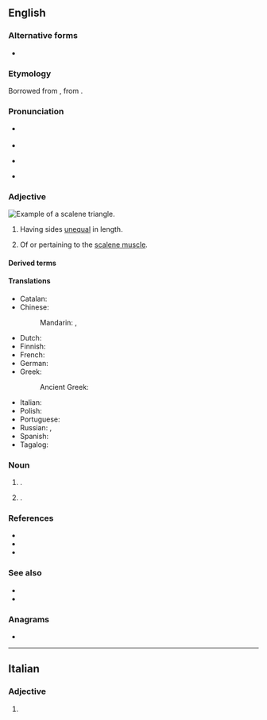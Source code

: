 {{also|scalène}}
==English==
{{wp}}

===Alternative forms===
* {{alter|en|scalenus}} {{q|noun}}

===Etymology===
Borrowed from {{bor|en|LL.|scalēnus||of unequal sides}}, from {{bor|en|grc|σκᾰληνός|gloss=uneven, unequal}}.

===Pronunciation===
* {{a|RP}} {{IPA|en|/ˈskeɪ.liːn/}}
* {{audio|en|LL-Q1860 (eng)-Vealhurl-scalene.wav|Audio (RP)}}
* {{a|GA}} {{IPA|en|/ˈskeɪˌlin/|/skeɪˈlin/}}
* {{rhymes|en|iːn}}

===Adjective===
[[Image:Triangle.Scalene.svg|thumb|right|Example of a scalene triangle.]]
{{en-adj|-}}

# {{lb|en|trigonometry}} Having sides [[unequal]] in length.
#: {{ux|en|'''scalene''' triangle}}
# {{lb|en|anatomy}} Of or pertaining to the [[scalene muscle]].

====Derived terms====
{{col2|en
|interscalene
|intrascalene
|scalene muscle
|scalene triangle
|scaleno-}}

====Translations====
{{trans-top|having sides unequal in length}}
* Catalan: {{t|ca|escalè}}
* Chinese:
*: Mandarin: {{t|cmn|不等邊的}}, {{t|cmn|不等边的|tr=bùděngbiānde}}
* Dutch: {{t|nl|ongelijkzijdig}}
* Finnish: {{t|fi|erisivuinen}}
* French: {{t+|fr|scalène}}
* German: {{t|de|ungleichseitig}}
* Greek: {{t+|el|σκαληνός}}
*: Ancient Greek: {{t|grc|σκαληνός}}
{{trans-mid}}
* Italian: {{t+|it|scaleno}}
* Polish: {{t|pl|różnoboczny|m}}
* Portuguese: {{t|pt|escaleno|m}}
* Russian: {{t+|ru|неравносторо́нний|m}}, {{t+|ru|разносторо́нний|m}}
* Spanish: {{t|es|escaleno}}
* Tagalog: {{t|tl|tagibang}}
{{trans-bottom}}

===Noun===
{{en-noun}}

# {{lb|en|muscle}} {{ellipsis of|en|scalene muscle}}.
# {{lb|en|trigonometry}} {{ellipsis of|en|scalene triangle}}.

===References===
* {{R:Lexico}}
* {{R:Lexico|scalenus}}
* {{R:MWO}}

===See also===
* {{l|en|equilateral}}
* {{l|en|isosceles}}

===Anagrams===
* {{anagrams|en|a=aceelns|Senecal|canelés|cleanse|elances|enlaces|enscale}}

----

==Italian==

===Adjective===
{{head|it|adjective form}}

# {{inflection of|it|scaleno||f|p}}